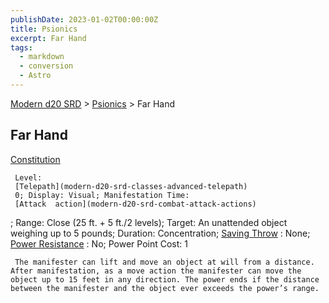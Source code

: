 ```yaml
---
publishDate: 2023-01-02T00:00:00Z
title: Psionics
excerpt: Far Hand
tags:
  - markdown
  - conversion
  - Astro
---
```


[Modern d20 SRD](/#modernD20) > [Psionics](modern-d20-srd-psionics-index) > Far Hand

## Far Hand

[Constitution](modern-d20-srd-basics-ability-scores)

     Level:
     [Telepath](modern-d20-srd-classes-advanced-telepath)
     0; Display: Visual; Manifestation Time:
     [Attack  action](modern-d20-srd-combat-attack-actions)
; Range: Close (25 ft. + 5 ft./2 levels); Target: An unattended object weighing up to 5 pounds; Duration: Concentration;
[Saving Throw](modern-d20-srd-basics-saving-throws)
: None;
[Power Resistance](modern-d20-srd-special-abilities-power-resistance)
: No; Power Point Cost: 1

     The manifester can lift and move an object at will from a distance. After manifestation, as a move action the manifester can move the object up to 15 feet in any direction. The power ends if the distance between the manifester and the object ever exceeds the power’s range.
